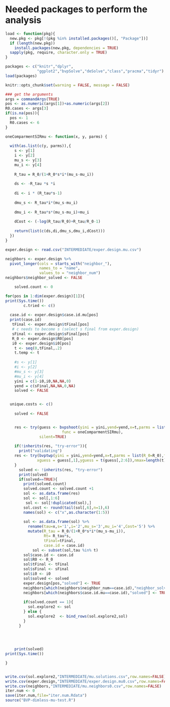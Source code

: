 
# Needed packages to perform the analysis
```r
load <- function(pkg){
  new.pkg <- pkg[!(pkg %in% installed.packages()[, "Package"])]
  if (length(new.pkg))
    install.packages(new.pkg, dependencies = TRUE)
  sapply(pkg, require, character.only = TRUE)
} 

packages <- c("knitr","dplyr",
              "ggplot2","bvpSolve","deSolve","class","pracma","tidyr")
load(packages)
```

```r
knitr::opts_chunk$set(warning = FALSE, message = FALSE) 
```

```r
### get the arguments
args = commandArgs(TRUE)
pos <- as.numeric(args[1])+as.numeric(args[2])
R0.cases <- args[3]
if(is.na(pos)){
  pos <- 1
  R0.cases <- 6
}
```
        
   
```r
oneComparmentSIRmu <- function(x, y, parms) {
  
  with(as.list(c(y, parms)),{
    s <- y[1] 
    i <- y[2] 
    mu_s <- y[3]
    mu_i <- y[4]
    
    R_tau = R_0/(1+R_0*s*i*(mu_s-mu_i))
    
    ds <- -R_tau *s *i
    
    di <- i * (R_tau*s-1)
    
    dmu_s <- R_tau*i*(mu_s-mu_i)
    
    dmu_i <- R_tau*s*(mu_s-mu_i)+mu_i
    
    dCost <- (-log(R_tau/R_0)+R_tau/R_0-1)
    
    return(list(c(ds,di,dmu_s,dmu_i,dCost)))
  })
}
```



```r
exper.design <- read.csv("INTERMEDIATE/exper.design.mu.csv")

neighbors <- exper.design %>%
  pivot_longer(cols = starts_with("neighbor_"),
               names_to = "name",
               values_to = "neighbor_num") 
neighbors$neighbor_solved <- FALSE
```

```r
    solved.count <- 0
```
```r
for(pos in 1:dim(exper.design)[1]){
print(Sys.time())
        c.tried <- c()
        
  case.id <- exper.design$case.id.mu[pos]
  print(case.id)
   tFinal <- exper.design$tFinal[pos]
   # c needs to become s (select s final from exper.design)
   sFinal <- exper.design$sFinal[pos]
   R_0 <- exper.design$R0[pos]
   i0 <- exper.design$i0[pos]
    t <- seq(0,tFinal,.2)
    t.temp <- t
    
    #s <- y[1] 
    #i <- y[2] 
    #mu_s <- y[3]
    #mu_i <- y[4]
    yini = c(1-i0,i0,NA,NA,0)
    yend = c(sFinal,NA,NA,0,NA)
    solved <- FALSE


  unique.costs <- c()
 
    solved <- FALSE


    res <- try(guess <- bvpshoot(yini = yini,yend=yend,x=t,parms = list(R_0 = R_0),
                         func = oneComparmentSIRmu),
               silent=TRUE)
  
    if(!inherits(res, "try-error")){
      print("validating")
    res <- try(bvptwp(yini = yini,yend=yend,x=t,parms = list(R_0=R_0),func = oneComparmentSIRmu,
              xguess = guess[,1],yguess = t(guess[,2:6]),nmax=length(t)*5))
    }
      solved <- !inherits(res, "try-error")
      print(solved)
      if(solved==TRUE){
        print(solved.count)
        solved.count <- solved.count +1
        sol <- as.data.frame(res)
        sol <- sol[,1:6]
         sol <- sol[!duplicated(sol),]
        sol.cost <- round(tail(sol[,6],n=1),6)
        names(sol) <- c("x",as.character(1:5))
        
        sol <- as.data.frame(sol) %>% 
          rename(tau=x,s='1',i='2',mu_s='3',mu_i='4',Cost='5') %>% 
          mutate(R_tau = R_0/(1+R_0*s*i*(mu_s-mu_i)),
                 Rt= R_tau*s,
                 tFinal=tFinal,
                 case.id = case.id)
            sol <- subset(sol,tau %in% t)
        sol$case.id <- case.id
        sol$R0 <- R_0
        sol$tFinal <- tFinal
        sol$sFinal <- sFinal
        sol$i0 <- i0
        sol$solved <- solved
        exper.design[pos,"solved"] <- TRUE
        neighbors[which(neighbors$neighbor_num==case.id),"neighbor_solved"] <- TRUE
        neighbors[which(neighbors$case.id.mu==case.id),"solved"] <- TRUE
        
        if(solved.count == 1){
          sol.explore2 <- sol
        } else {
          sol.explore2  <- bind_rows(sol.explore2,sol)
        }
      }
 
    
          

    print(solved)
print(Sys.time())

}


write.csv(sol.explore2,"INTERMEDIATE/mu.solutions.csv",row.names=FALSE)
write.csv(exper.design,"INTERMEDIATE/exper.design.mu0.csv",row.names=FALSE)
write.csv(neighbors,"INTERMEDIATE/mu.neighbors0.csv",row.names=FALSE)
iter.num <- 0
save(iter.num,file="iter.num.Rdata")
source("BVP-dimless-mu-test.R")
```


